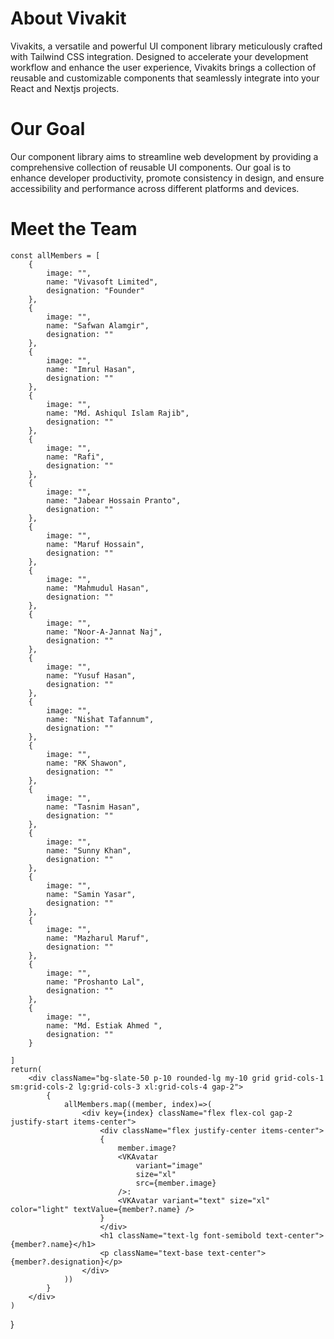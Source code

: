 # About Vivakit
Vivakits, a versatile and powerful UI component library meticulously crafted with Tailwind CSS integration. Designed to accelerate your development workflow and enhance the user experience, Vivakits brings a collection of reusable and customizable components that seamlessly integrate into your React and Nextjs projects.


# Our Goal
Our component library aims to streamline web development by providing a comprehensive collection of reusable UI components. Our goal is to enhance developer productivity, promote consistency in design, and ensure accessibility and performance across different platforms and devices.

# Meet the Team

    const allMembers = [
        {
            image: "",
            name: "Vivasoft Limited",
            designation: "Founder"
        },
        {
            image: "",
            name: "Safwan Alamgir",
            designation: ""
        },
        {
            image: "",
            name: "Imrul Hasan",
            designation: ""
        },
        {
            image: "",
            name: "Md. Ashiqul Islam Rajib",
            designation: ""
        },
        {
            image: "",
            name: "Rafi",
            designation: ""
        },
        {
            image: "",
            name: "Jabear Hossain Pranto",
            designation: ""
        },
        {
            image: "",
            name: "Maruf Hossain",
            designation: ""
        },
        {
            image: "",
            name: "Mahmudul Hasan",
            designation: ""
        },
        {
            image: "",
            name: "Noor-A-Jannat Naj",
            designation: ""
        },
        {
            image: "",
            name: "Yusuf Hasan",
            designation: ""
        },
        {
            image: "",
            name: "Nishat Tafannum",
            designation: ""
        },
        {
            image: "",
            name: "RK Shawon",
            designation: ""
        },
        {
            image: "",
            name: "Tasnim Hasan",
            designation: ""
        },
        {
            image: "",
            name: "Sunny Khan",
            designation: ""
        },
        {
            image: "",
            name: "Samin Yasar",
            designation: ""
        },
        {
            image: "",
            name: "Mazharul Maruf",
            designation: ""
        },
        {
            image: "",
            name: "Proshanto Lal",
            designation: ""
        },
        {
            image: "",
            name: "Md. Estiak Ahmed ",
            designation: ""
        }
        
    ]
    return(
        <div className="bg-slate-50 p-10 rounded-lg my-10 grid grid-cols-1 sm:grid-cols-2 lg:grid-cols-3 xl:grid-cols-4 gap-2">
            {
                allMembers.map((member, index)=>(
                    <div key={index} className="flex flex-col gap-2 justify-start items-center">
                        <div className="flex justify-center items-center">
                        {
                            member.image?
                            <VKAvatar
                                variant="image"
                                size="xl"
                                src={member.image}
                            />: 
                            <VKAvatar variant="text" size="xl" color="light" textValue={member?.name} />
                        }    
                        </div>
                        <h1 className="text-lg font-semibold text-center">{member?.name}</h1>
                        <p className="text-base text-center">{member?.designation}</p>
                    </div>
                ))
            }
        </div>
    )
}

<Members/>







